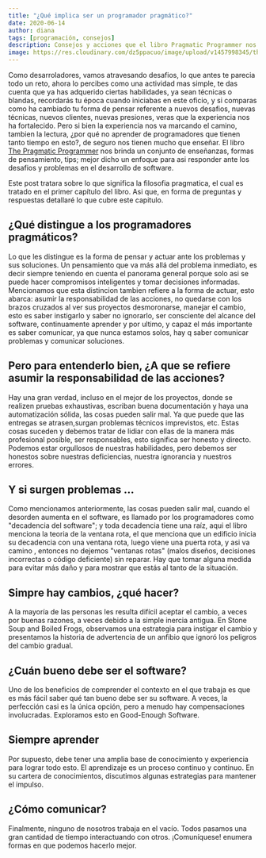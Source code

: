 ```yaml
---
title: "¿Qué implica ser un programador pragmático?"
date: 2020-06-14
author: diana
tags: [programación, consejos]
description: Consejos y acciones que el libro Pragmatic Programmer nos ofrece
image: https://res.cloudinary.com/dz5ppacuo/image/upload/v1457998345/the-pragmatic-programmer-review-min_tulprt.png
---
```


Como desarroladores, vamos atravesando desafios, lo que antes te parecia todo un reto, ahora lo percibes como una actividad mas simple, te das cuenta que ya has adquerido ciertas habilidades, ya sean técnicas o blandas, recordarás tu época cuando iniciabas en este oficio, y si comparas como ha cambiado tu forma de pensar referente a nuevos desafios, nuevas técnicas, nuevos clientes, nuevas presiones, veras que la experiencia nos ha fortalecido. Pero si bien la experiencia nos va marcando el camino, tambien la lectura, ¿por qué no aprender de programadores que tienen tanto tiempo en esto?, de seguro nos tienen mucho que enseñar. El libro [The Pragmatic Programmer](https://www.amazon.es/Pragmatic-Programmer-Journeyman-Master/dp/020161622X) nos brinda un conjunto de enseñanzas, formas de pensamiento, tips; mejor dicho un enfoque para asi responder ante los desafios y problemas en el desarrollo de software.

Este post tratara sobre lo que significa la filosofia pragmatica, el cual es tratado en el primer capítulo del libro. Asi que, en forma de preguntas y respuestas detallaré lo que cubre este capitulo.

## ¿Qué distingue a los programadores pragmáticos?

Lo que les distingue es la forma de pensar y actuar ante los problemas y sus soluciones. Un pensamiento que va más allá del problema inmediato, es decir siempre teniendo en cuenta el panorama general porque solo asi se puede hacer compromisos inteligentes y tomar decisiones informadas. Mencionamos que esta distincion tambien refiere a la forma de actuar, esto abarca: asumir la responsabilidad de las acciones, no quedarse con los brazos cruzados al ver sus proyectos desmoronarse, manejar el cambio, esto es saber instigarlo y saber no ignorarlo, ser consciente del alcance del software, continuamente aprender y por ultimo, y capaz el más importante es saber comunicar, ya que nunca estamos solos, hay q saber comunicar problemas y comunicar soluciones.

## Pero para entenderlo bien, ¿A que se refiere asumir la responsabilidad de las acciones?

Hay una gran verdad, incluso en el mejor de los proyectos, donde se realizen pruebas exhaustivas, escriban buena documentación y haya una automatización sólida, las cosas pueden salir mal. Ya que puede que las entregas se atrasen,surgan problemas técnicos imprevistos, etc. Estas cosas suceden y debemos tratar de lidiar con ellas de la manera más profesional posible, ser responsables, esto significa ser honesto y directo. Podemos estar orgullosos de nuestras habilidades, pero debemos ser honestos sobre nuestras deficiencias, nuestra ignorancia y nuestros errores.

## Y si surgen problemas ...

Como mencionamos anteriormente, las cosas pueden salir mal, cuando el desorden aumenta en el software, es llamado por los programadores como "decadencia del software"; y toda decadencia tiene una raíz, aqui el libro menciona la teoria de la ventana rota, el que menciona que un edificio inicia su decadencia con una ventana rota, luego viene una puerta rota, y asi va camino , entonces no dejemos "ventanas rotas" (malos diseños, decisiones incorrectas o código deficiente) sin reparar. Hay que tomar alguna medida para evitar más daño y para mostrar que estás al tanto de la situación.

## Simpre hay cambios, ¿qué hacer?

A la mayoría de las personas les resulta difícil aceptar el cambio, a veces por buenas razones, a veces debido a la simple inercia antigua. En Stone Soup and Boiled Frogs, observamos una estrategia para instigar el cambio y presentamos la historia de advertencia de un anfibio que ignoró los peligros del cambio gradual.

## ¿Cuán bueno debe ser el software?

Uno de los beneficios de comprender el contexto en el que trabaja es que es más fácil saber qué tan bueno debe ser su software. A veces, la perfección casi es la única opción, pero a menudo hay compensaciones involucradas. Exploramos esto en Good-Enough Software.

## Siempre aprender

Por supuesto, debe tener una amplia base de conocimiento y experiencia para lograr todo esto.
El aprendizaje es un proceso continuo y continuo.
En su cartera de conocimientos, discutimos algunas estrategias para mantener el impulso.

## ¿Cómo comunicar?

Finalmente, ninguno de nosotros trabaja en el vacío. Todos pasamos una gran cantidad de tiempo interactuando con otros. ¡Comuníquese! enumera formas en que podemos hacerlo mejor.
